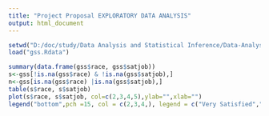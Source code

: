 ```yaml
---
title: "Project Proposal EXPLORATORY DATA ANALYSIS"
output: html_document
---
```


```r
setwd("D:/doc/study/Data Analysis and Statistical Inference/Data-Analysis-and-Statistical-Inference/courseproject")
load("gss.Rdata")
```
```r
summary(data.frame(gss$race, gss$satjob))
s<-gss[!is.na(gss$race) & !is.na(gss$satjob),]
n<-gss[is.na(gss$race) |is.na(gss$satjob),]
table(s$race, s$satjob)
plot(s$race, s$satjob, col=c(2,3,4,5),ylab="",xlab="")
legend("bottom",pch =15, col = c(2,3,4,), legend = c("Very Satisfied","Mod. Satisfied", "A Little Dissat", "Very Dissatisfied"),bg="white")
```